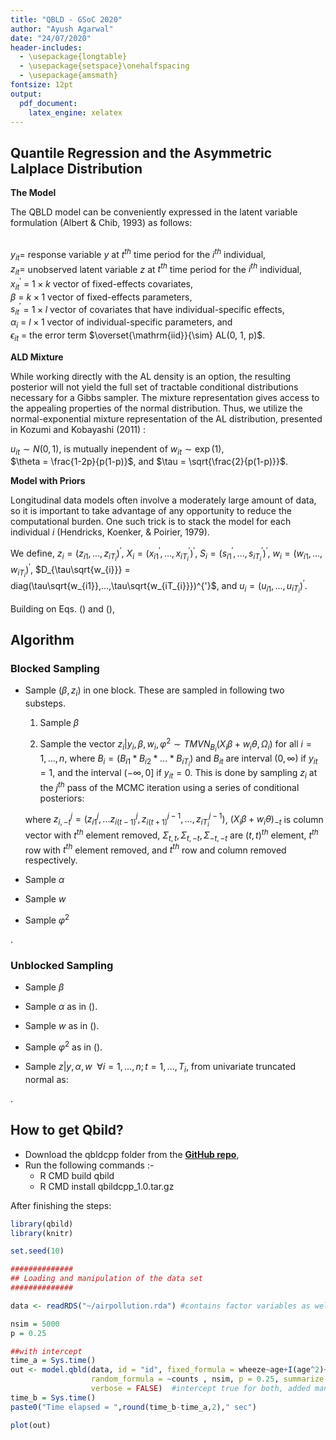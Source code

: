 ```yaml
---
title: "QBLD - GSoC 2020"
author: "Ayush Agarwal"
date: "24/07/2020"
header-includes:
  - \usepackage{longtable}
  - \usepackage{setspace}\onehalfspacing
  - \usepackage{amsmath}
fontsize: 12pt
output: 
  pdf_document:
    latex_engine: xelatex
---
```


## Quantile Regression and the Asymmetric Lalplace Distribution

**The Model**

The QBLD model can be conveniently expressed in the latent variable formulation (Albert & Chib, 1993) as follows:

\begin{equation}\label{eq1}
\begin{gathered}
z_{it}=x_{it}^{'}\beta+s_{it}^{'}\alpha_{i}+\epsilon_{it},\hspace{30pt}\forall i = 1,...,n; t = 1,...,T_{i}\\y_{it}=\begin{cases}\text{1}  &\quad {if\,z_{it}> 0} \\\text{0} &\quad\text{otherwise,}\\\end{cases}\end{gathered}\end{equation}  
$y_{it} =$ response variable $y$ at $t^{th}$ time period for the $i^{th}$ individual,  
$z_{it} =$ unobserved latent variable $z$ at $t^{th}$ time period for the $i^{th}$ individual,  
$x_{it}^{'}$ = $1 × k$ vector of fixed-effects covariates,   
$\beta$ = $k × 1$ vector of fixed-effects parameters,   
$s_{it}^{'}$ = $1 × l$ vector of covariates that have individual-specific effects,   
$\alpha_{i}$ = $l × 1$ vector of individual-specific parameters, and   
$\epsilon_{it}$ = the error term $\overset{\mathrm{iid}}{\sim} AL(0, 1, p)$.     


**ALD Mixture**  

While working directly with the AL density is an option, the resulting posterior will not yield the full set of tractable conditional distributions necessary for a Gibbs sampler. The mixture representation gives access to the appealing properties of the normal distribution. Thus, we utilize the normal-exponential mixture representation of the AL distribution, presented in Kozumi and Kobayashi (2011) :

\begin{equation}\label{eq2}
\epsilon_{it} = w_{it}\theta + \tau\sqrt{w_{it}}u_{it} \hspace{30pt} \forall i = 1,...,n;  t = 1,...,T_{i}\,
\end{equation}
$u_{it} \sim N(0,1)$, is mutually inependent of $w_{it} \sim \exp(1)$,  
$\theta = \frac{1-2p}{p(1-p)}$, and $\tau = \sqrt{\frac{2}{p(1-p)}}$.  


**Model with Priors**

Longitudinal data models often involve a moderately large amount of data, so it is important to take advantage of any opportunity to reduce the computational burden. One such trick is to stack the model for each individual $i$ (Hendricks, Koenker, & Poirier, 1979).   

We define, $z_{i} = (z_{i1},...,z_{iT_{i}})^{'}$, $X_{i} = (x_{i1}^{'},...,x_{iT_{i}}^{'})^{'}$, $S_{i} = (s_{i1}^{'},...,s_{iT_{i}}^{'})^{'}$, $w_{i} = (w_{i1},...,w_{iT_{i}})^{'}$, $D_{\tau\sqrt{w_{i}}} =  diag(\tau\sqrt{w_{i1}},...,\tau\sqrt{w_{iT_{i}}})^{'}$, and $u_{i} = (u_{i1},...,u_{iT_{i}})^{'}$.  

Building on Eqs. (\ref{eq1}) and (\ref{eq2}),  

\begin{equation}\label{eq3}
\begin{gathered}
z_{i} = X_{i}\beta+S_{i}\alpha_{i}+w_{i}\theta + D_{\tau\sqrt{w_{i}}}u_{i},\\y_{it}=\begin{cases}\text{1}  &\quad {if\,z_{it}> 0} \\\text{0} &\quad\text{otherwise,}\\\end{cases}\\\alpha_{i}|\varphi^{2}\sim N_{l}(0,\varphi^{2}I_{l}), w_{it} \sim \exp(1), u_{it} \sim N(0,1)\\\beta\sim N_{k}(\beta_{0},B_{0}), \varphi^{2}\sim IG(c1/2, d1/2)\end{gathered}\end{equation}  


## Algorithm

### Blocked Sampling

* Sample $(\beta,z_{i})$ in one block. These are sampled in following two substeps. 

  (1) Sample $\beta$
  \begin{equation}\begin{gathered}\label{eq4}\\\beta|z,w,\varphi^{2}\sim N(\tilde{\beta},\tilde{B}),\\where,\hspace{10pt}\tilde{B}^{-1}=(\sum_{i=1}^{n}X_{i}^{'}\Omega_{i}^{-1}X_{i}+B_{0}^{-1}),\\\tilde{\beta}=\tilde{B}(\sum_{i=1}^{n}X_{i}^{'}\Omega_{i}^{-1}(z_{i}-w_{i}\theta)+B_{0}^{-1}\beta_{0}),\\\Omega_{i}=(\varphi^{2}S_{i}S_{i}^{'}+D^{2}_{\tau\sqrt{w_{i}}}).\end{gathered}\end{equation}  
  
  (2) Sample the vector $z_{i}|y_{i},\beta,w_{i},\varphi^{2}\sim TMVN_{B_{i}}(X_{i}\beta+w_{i}\theta,\Omega_{i})$ for all $i=1,...,n$, where $B_{i}=(B_{i1}*B_{i2}*...*B_{iT_{i}})$ and $B_{it}$ are interval $(0,\infty)$ if $y_{it}=1$, and the interval $(-\infty,0]$ if $y_{it}=0$. This is done by sampling $z_{i}$ at the $j^{th}$ pass of the MCMC iteration using a series of conditional posteriors:  
  
  \begin{equation}\begin{gathered}\label{eq5}z_{it}^{j}|z_{i1}^{j},...z_{i(t-1)}^{j},z_{i(t+1)}^{j-1},...,z_{iT_{i}}^{j-1}\sim TN_{B_{i}}(\mu_{t|-t},\Sigma_{t|-t}),\hspace{20pt}t=1,...,T_{i}.\\where,\hspace{10pt}\mu_{t|-t}=x_{it}^{'}\beta+w_{it}\theta + \Sigma_{t,-t}\Sigma_{-t,-t}^{-1}(z_{i,-t}^{j}-(X_{i}\beta+w_{i}\theta)_{-t}),\\\Sigma_{t|-t}=\Sigma_{t,t}-\Sigma_{t,-t}\Sigma_{-t,-t}^{-1}\Sigma_{-t,t},\end{gathered}\end{equation}  
  
  where $z_{i,-t}^{j}=(z_{i1}^{j},...z_{i(t-1)}^{j},z_{i(t+1)}^{j-1},...,z_{iT_{i}}^{j-1})$, $(X_{i}\beta+w_{i}\theta)_{-t}$ is column vector with $t^{th}$ element removed, $\Sigma_{t,t},\Sigma_{t,-t},\Sigma_{-t,-t}$ are $(t,t)^{th}$ element, $t^{th}$ row with $t^{th}$ element removed, and $t^{th}$ row and column removed respectively.  
  
* Sample $\alpha$

\begin{equation}\begin{gathered}\label{eq6}\alpha_{i}|z,\beta,w,\varphi^{2}\sim N(\tilde{a},\tilde{A}),\hspace{10pt} \forall i = 1,...,n\\where,\hspace{10pt}\tilde{A^{-1}}=(S_{i}^{'}D^{-2}_{\tau\sqrt{w_{i}}}S_{i}+\frac{1}{\varphi^{2}}I_{l}),\\\tilde{a}=\tilde{A}(S_{i}^{'}D^{-2}_{\tau\sqrt{w_{i}}}(z_{i}-X_{i}\beta-w_{i}\theta)).\end{gathered}\end{equation}  

* Sample $w$

\begin{equation}\begin{gathered}\label{eq7}w_{it}|z_{it},\beta,\alpha_{i}\sim GIG(0.5,\tilde{\lambda_{it}},\tilde{\eta})\hspace{10pt} \forall i = 1,...,n;  t = 1,...,T_{i},\\where,\hspace{10pt} \tilde{\lambda_{it}}=(\frac{z_{it}-x_{it}^{'}\beta-s_{it}^{'}\alpha_{i}}{\tau})^{2}\\\tilde{\eta}=(\frac{\theta^{2}}{\tau^{2}}+2).\end{gathered}\end{equation}  

* Sample $\varphi^{2}$

\begin{equation}\begin{gathered}\label{eq8}\varphi^{2}|\alpha\sim IG(\tilde{c_{1}}/2,\tilde{d_{1}}/2),\\where, \hspace{10pt}\tilde{c_{1}}=(nl+c_{1}),\\\tilde{d_{1}}=(\sum_{i=1}^{n}\alpha_{i}^{'}\alpha_{i} + d_{1}).\end{gathered}\end{equation}.  


### Unblocked Sampling  

* Sample $\beta$  

\begin{equation}\begin{gathered}\label{eq9}\\\beta|z,w,\varphi^{2}\sim N(\tilde{\beta},\tilde{B}),\\where,\hspace{10pt}\tilde{B}^{-1}=(\sum_{i=1}^{n}X_{i}^{'}\Psi_{i}^{-1}X_{i}+B_{0}^{-1}),\\\tilde{\beta}=\tilde{B}(\sum_{i=1}^{n}X_{i}^{'}\Psi_{i}^{-1}(z_{i}-w_{i}\theta-S_{i}\alpha_{i})+B_{0}^{-1}\beta_{0}),\\\Psi_{i}=D^{2}_{\tau\sqrt{w_{i}}}.\end{gathered}\end{equation}  

* Sample $\alpha$ as in (\ref{eq6}).  

* Sample $w$ as in (\ref{eq7}).  

* Sample $\varphi^{2}$ as in (\ref{eq8}).

* Sample $z|y,\alpha,w \hspace{5pt}\forall i = 1,...,n;  t = 1,...,T_{i}$, from univariate truncated normal as: 

\begin{equation}\label{eq10}z_{it}|y,\beta,w=\begin{cases}{TN_{(-\infty,0]}(x_{it}^{'}\beta+s_{it}^{'}\alpha_{i}+w_{it}\theta,\tau^{2}w_{it})}&\quad{if\,y_{it}=0}\\{TN_{(0,\infty)}(x_{it}^{'}\beta+s_{it}^{'}\alpha_{i}+w_{it}\theta,\tau^{2}w_{it})}&\quad {if\,y_{it}=1}\\\end{cases}\end{equation}.


## How to get Qbild?  

* Download the qbldcpp folder from the **[GitHub repo](https://github.com/ayushmclaren/gsoc_qbld)**,  
* Run the following commands :-  
  * R CMD build qbild
  * R CMD install qbildcpp_1.0.tar.gz  
  
After finishing the steps:  

```r
library(qbild)
library(knitr)

set.seed(10)

##############
## Loading and manipulation of the data set
##############

data <- readRDS("~/airpollution.rda") #contains factor variables as well

nsim = 5000
p = 0.25

##with intercept
time_a = Sys.time()
out <- model.qbld(data, id = "id", fixed_formula = wheeze~age+I(age^2)+smoking+counts,
                  random_formula = ~counts , nsim, p = 0.25, summarize = TRUE, 
                  verbose = FALSE)  #intercept true for both, added manipulation of symbols
time_b = Sys.time() 
paste0("Time elapsed = ",round(time_b-time_a,2)," sec")

plot(out)
```











